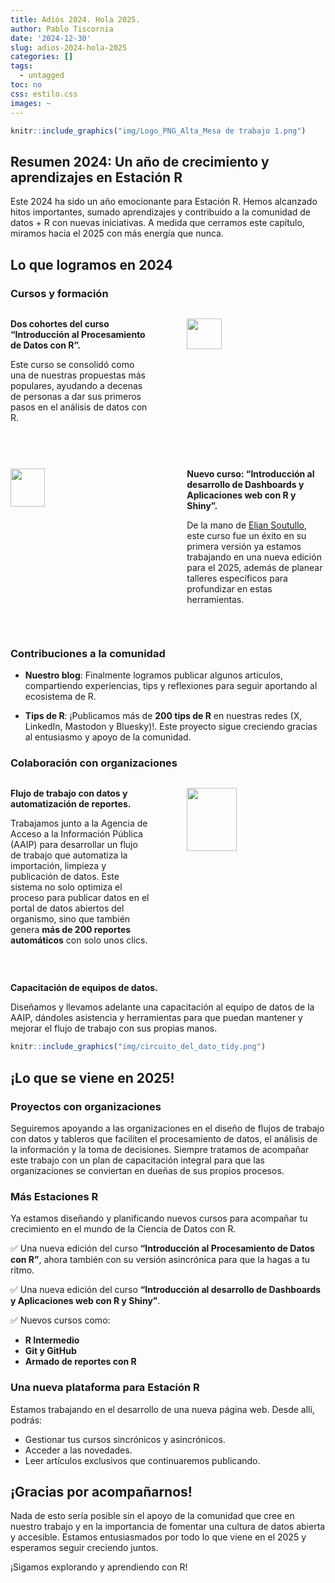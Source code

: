 ```yaml
---
title: Adiós 2024. Hola 2025.
author: Pablo Tiscornia
date: '2024-12-30'
slug: adios-2024-hola-2025
categories: []
tags:
  - untagged
toc: no
css: estilo.css
images: ~
---
```


```r
knitr::include_graphics("img/Logo_PNG_Alta_Mesa de trabajo 1.png")
```

## Resumen 2024: Un año de crecimiento y aprendizajes en Estación R

Este 2024 ha sido un año emocionante para Estación R. Hemos alcanzado hitos importantes, sumado aprendizajes y contribuido a la comunidad de datos + R con nuevas iniciativas. A medida que cerramos este capítulo, miramos hacia el 2025 con más energía que nunca.

## Lo que logramos en 2024


### **Cursos y formación**


:::::: {.columns}
::: {.column width="48%" data-latex="{0.48\textwidth}"}

**Dos cohortes del curso "Introducción al Procesamiento de Datos con R".** 

Este curso se consolidó como una de nuestras propuestas más populares, ayudando a decenas de personas a dar sus primeros pasos en el análisis de datos con R.

:::

::: {.column width="4%" data-latex="{0.04\textwidth}"}
\ <!-- an empty Div (with a white space), serving as a column separator -->
:::

::: {.column width="48%" data-latex="{0.48\textwidth}"}


![](img/Flyer - Intro a R 2024.png){width=50%}
:::
::::::
\ <!-- an empty Div again to give some extra space before the next block -->



:::::: {.columns}
::: {.column width="48%" data-latex="{0.48\textwidth}"}

![](img/Flyer_intro_shiny.jpeg){width=50%}

:::

::: {.column width="4%" data-latex="{0.04\textwidth}"}
\ <!-- an empty Div (with a white space), serving as a column separator -->
:::

::: {.column width="48%" data-latex="{0.48\textwidth}"}

**Nuevo curso: "Introducción al desarrollo de Dashboards y Aplicaciones web con R y Shiny".** 

De la mano de [Elian Soutullo](https://www.linkedin.com/in/eli%C3%A1n-soutullo/), este curso fue un éxito en su primera versión ya estamos trabajando en una nueva edición para el 2025, además de planear talleres específicos para profundizar en estas herramientas.

:::
::::::
\ <!-- an empty Div again to give some extra space before the next block -->



### **Contribuciones a la comunidad**

- **Nuestro blog**: Finalmente logramos publicar algunos artículos, compartiendo experiencias, tips y reflexiones para seguir aportando al ecosistema de R.

- **Tips de R**: ¡Publicamos más de **200 tips de R** en nuestras redes (X, LinkedIn, Mastodon y Bluesky)!. Este proyecto sigue creciendo gracias al entusiasmo y apoyo de la comunidad.



### **Colaboración con organizaciones**

:::::: {.columns}
::: {.column width="48%" data-latex="{0.48\textwidth}"}

**Flujo de trabajo con datos y automatización de reportes.** 

Trabajamos junto a la Agencia de Acceso a la Información Pública (AAIP) para desarrollar un flujo de trabajo que automatiza la importación, limpieza y publicación de datos. Este sistema no solo optimiza el proceso para publicar datos en el portal de datos abiertos del organismo, sino que también genera **más de 200 reportes automáticos** con solo unos clics.

:::

::: {.column width="4%" data-latex="{0.04\textwidth}"}
\ <!-- an empty Div (with a white space), serving as a column separator -->
:::

::: {.column width="48%" data-latex="{0.48\textwidth}"}


![](img/portada_trim_x_organismo-1.png){width=60%}
:::
::::::
\ <!-- an empty Div again to give some extra space before the next block -->




**Capacitación de equipos de datos.**

Diseñamos y llevamos adelante una capacitación al equipo de datos de la AAIP, dándoles asistencia y herramientas para que puedan mantener y mejorar el flujo de trabajo con sus propias manos.

```r
knitr::include_graphics("img/circuito_del_dato_tidy.png")
```

## ¡Lo que se viene en 2025!

### **Proyectos con organizaciones**

Seguiremos apoyando a las organizaciones en el diseño de flujos de trabajo con datos y tableros que faciliten el procesamiento de datos, el análisis de la información y la toma de decisiones. Siempre tratamos de acompañar este trabajo con un plan de capacitación integral para que las organizaciones se conviertan en dueñas de sus propios procesos.


### **Más Estaciones R**

Ya estamos diseñando y planificando nuevos cursos para acompañar tu crecimiento en el mundo de la Ciencia de Datos con R.

✅ Una nueva edición del curso **"Introducción al Procesamiento de Datos con R"**, ahora también con su versión asincrónica para que la hagas a tu ritmo.

✅ Una nueva edición del curso **"Introducción al desarrollo de Dashboards y Aplicaciones web con R y Shiny"**.

✅ Nuevos cursos como:

  - **R Intermedio**
  - **Git y GitHub**
  - **Armado de reportes con R**


### **Una nueva plataforma para Estación R**

Estamos trabajando en el desarrollo de una nueva página web. Desde allí, podrás:

- Gestionar tus cursos sincrónicos y asincrónicos.
- Acceder a las novedades.
- Leer artículos exclusivos que continuaremos publicando.


## ¡Gracias por acompañarnos!

Nada de esto sería posible sin el apoyo de la comunidad que cree en nuestro trabajo y en la importancia de fomentar una cultura de datos abierta y accesible. Estamos entusiasmados por todo lo que viene en el 2025 y esperamos seguir creciendo juntos.

¡Sigamos explorando y aprendiendo con R!

